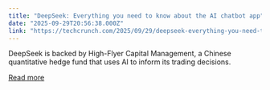```yaml
---
title: "DeepSeek: Everything you need to know about the AI chatbot app"
date: "2025-09-29T20:56:38.000Z"
link: "https://techcrunch.com/2025/09/29/deepseek-everything-you-need-to-know-about-the-ai-chatbot-app/"
---
```


DeepSeek is backed by High-Flyer Capital Management, a Chinese quantitative hedge fund that uses AI to inform its trading decisions.

[Read more](https://techcrunch.com/2025/09/29/deepseek-everything-you-need-to-know-about-the-ai-chatbot-app/)
